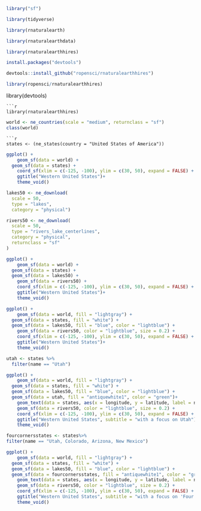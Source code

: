 ```r
library("sf")
```
```r
library(tidyverse)
```
```r
library(rnaturalearth)
```
```r
library(rnaturalearthdata)
```
```r
library(rnaturalearthhires)
```
```r
install.packages("devtools")
```
```r
devtools::install_github("ropensci/rnaturalearthhires")
```
```r
library(ropensci/rnaturalearthhires)
```

library(devtools)
```
```r
library(rnaturalearthhires)

```
```r
world <- ne_countries(scale = "medium", returnclass = "sf")
class(world)
```

```
```r
states <- (ne_states(country = "United States of America"))
```
```r
ggplot() +
    geom_sf(data = world) +
  geom_sf(data = states) +
    coord_sf(xlim = c(-125, -100), ylim = c(30, 50), expand = FALSE) +
    ggtitle("Western United States")+
    theme_void()
```
```r
lakes50 <- ne_download(
  scale = 50, 
  type = "lakes", 
  category = "physical")
```
```r
rivers50 <- ne_download(
  scale = 50,
  type = "rivers_lake_centerlines",
  category = "physical",
  returnclass = "sf"
)
```
```r
ggplot() +
    geom_sf(data = world) +
  geom_sf(data = states) +
  geom_sf(data = lakes50) +
    geom_sf(data = rivers50) +
    coord_sf(xlim = c(-125, -100), ylim = c(30, 50), expand = FALSE) +
    ggtitle("Western United States")+
    theme_void()
```
```r
ggplot() +
    geom_sf(data = world, fill = "lightgray") +
  geom_sf(data = states, fill = "white") +
  geom_sf(data = lakes50, fill = "blue", color = "lightblue") +
    geom_sf(data = rivers50, color = "lightblue", size = 0.2) +
    coord_sf(xlim = c(-125, -100), ylim = c(30, 50), expand = FALSE) +
    ggtitle("Western United States")+
    theme_void()
```
```r
utah <- states %>%
  filter(name == "Utah")
```
```r
ggplot() +
    geom_sf(data = world, fill = "lightgray") +
  geom_sf(data = states, fill = "white") +
  geom_sf(data = lakes50, fill = "blue", color = "lightblue") +
  geom_sf(data = utah, fill = "antiquewhite1", color = "green")+
    geom_text(data = states, aes(x = longitude, y = latitude, label = name), size = 3.5, fontface = "bold", nudge_y = states$nudge_y) +
    geom_sf(data = rivers50, color = "lightblue", size = 0.2) +
    coord_sf(xlim = c(-125, -100), ylim = c(30, 50), expand = FALSE) +
    ggtitle("Western United States", subtitle = "with a focus on Utah")+
    theme_void()
```
```r
fourcornersstates <- states%>%
filter(name == "Utah, Colorado, Arizona, New Mexico")
```
```r
ggplot() +
    geom_sf(data = world, fill = "lightgray") +
  geom_sf(data = states, fill = "white") +
  geom_sf(data = lakes50, fill = "blue", color = "lightblue") +
  geom_sf(data = fourcornersstates, fill = "antiquewhite1", color = "green")+
    geom_text(data = states, aes(x = longitude, y = latitude, label = name), size = 3.5, fontface = "bold", nudge_y = states$nudge_y) +
    geom_sf(data = rivers50, color = "lightblue", size = 0.2) +
    coord_sf(xlim = c(-125, -100), ylim = c(30, 50), expand = FALSE) +
    ggtitle("Western United States", subtitle = "with a focus on 'Four Corners' states")+
    theme_void()
```

